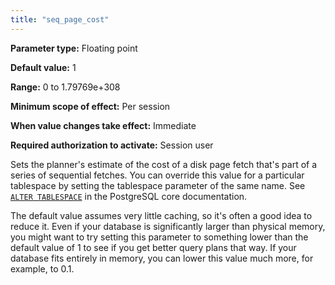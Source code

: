 ```yaml
---
title: "seq_page_cost"
---
```


<div id="seq_page_cost" class="registered_link"></div>

**Parameter type:** Floating point

**Default value:** 1

**Range:** 0 to 1.79769e+308

**Minimum scope of effect:** Per session

**When value changes take effect:** Immediate

**Required authorization to activate:** Session user

Sets the planner's estimate of the cost of a disk page fetch that's part of a series of sequential fetches. You can override this value for a particular tablespace by setting the tablespace parameter of the same name. See [`ALTER TABLESPACE`](https://www.postgresql.org/docs/current/sql-altertablespace.html) in the PostgreSQL core documentation.

The default value assumes very little caching, so it's often a good idea to reduce it. Even if your database is significantly larger than physical memory, you might want to try setting this parameter to something lower than the default value of 1 to see if you get better query plans that way. If your database fits entirely in memory, you can lower this value much more, for example, to 0.1.
